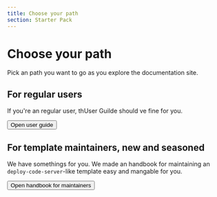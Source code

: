 ```yaml
---
title: Choose your path
section: Starter Pack
---
```



# Choose your path

Pick an path you want to go as you explore the documentation site.

## For regular users

If you're an regular user, thUser Guilde should ve fine for you.

<Button as={Link} to="/user-guide/">Open user guide</Button>

## For template maintainers, new and seasoned

We have somethings for you. We made an handbook for maintaining an `deploy-code-server`-like template easy and mangable for you.

<Button as={Link} to="/maintainer-docs/">Open handbook for maintainers</Button>
